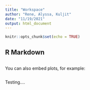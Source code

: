 ```yaml
---
title: "Workspace"
author: "Rene, Alyssa, Kuljit"
date: "11/19/2021"
output: html_document
---
```


```r
knitr::opts_chunk$set(echo = TRUE)
```

## R Markdown


```r

```


You can also embed plots, for example:

```r

```

Testing....

```r

```

